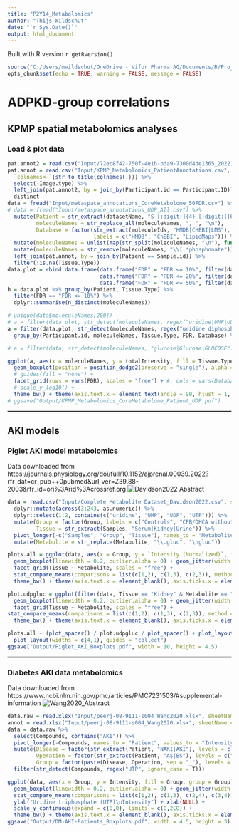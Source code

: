 ```yaml
---
title: "P2Y14_Metabolomics"
author: "Thijs Wildschut"
date: "`r Sys.Date()`"
output: html_document
---
```


Built with R version `r getRversion()`

```r
source("C:/Users/mwildschut/OneDrive - Vifor Pharma AG/Documents/R/Projects/R_CSL-Vifor_TW/SourceFile_TW.R")
opts_chunk$set(echo = TRUE, warning = FALSE, message = FALSE)
```

# ADPKD-group correlations {.tabset}

## KPMP spatial metabolomics analyses

### Load & plot data

```r
pat.annot2 = read.csv("Input/72ec8f42-750f-4e1b-bda9-7300d4de1365_20221208_OpenAccessClinicalData.csv")
pat.annot = read.csv("Input/KPMP_Metabolomics_PatientAnnotations.csv", sep = ";") %>%
  `colnames<-`(str_to_title(colnames(.))) %>%
  select(-Image.type) %>%
  left_join(pat.annot2, by = join_by(Participant.id == Participant.ID)) %>%
  distinct
data = fread("Input/metaspace_annotations_CoreMetabolome_50FDR.csv") %>%
# data = fread("Input/metaspace_annotations_UDP_All.csv") %>%
  mutate(Patient = str_extract(datasetName, "S-[:digit:]{4}-[:digit:]{6}"),
         moleculeNames = str_replace_all(moleculeNames, ", ", "\n"),
         Database = factor(str_extract(moleculeIds, "HMDB|CHEBI|LMS"), levels = c("HMDB", "CHEBI", "LMS"),
                           labels = c("HMDB", "ChEBI", "LipidMaps"))) %>%
  mutate(moleculeNames = unlist(map(str_split(moleculeNames, "\n"), function(x) paste(sort(x), collapse = "\n")))) %>%
  mutate(moleculeNames = str_remove(moleculeNames, "\\[.*phosphonate")) %>%
  left_join(pat.annot, by = join_by(Patient == Sample.id)) %>%
  filter(!is.na(Tissue.Type))
data.plot = rbind.data.frame(data.frame("FDR" = "FDR <= 10%", filter(data, fdr<=0.1)),
                             data.frame("FDR" = "FDR <= 20%", filter(data, fdr<=0.2)),
                             data.frame("FDR" = "FDR <= 50%", filter(data, fdr<=0.5)))
b = data.plot %>% group_by(Patient, Tissue.Type) %>%
  filter(FDR == "FDR <= 10%") %>%
  dplyr::summarise(n_distinct(moleculeNames))

# unique(data$moleculeNames[200])
# a = filter(data.plot, str_detect(moleculeNames, regex("uridine|UMP|UDP|UTP", ignore_case = T))) %>%
a = filter(data.plot, str_detect(moleculeNames, regex("uridine diphosphate|UDP", ignore_case = T))) %>%
  group_by(Participant.id, moleculeNames, Tissue.Type, FDR, Database) %>% dplyr::summarize(totalIntensity = mean(totalIntensity))

# a = filter(data, str_detect(moleculeNames, "glucose|Glucose|GLUCOSE"))

ggplot(a, aes(x = moleculeNames, y = totalIntensity, fill = Tissue.Type, col = Tissue.Type)) +
  geom_boxplot(position = position_dodge2(preserve = "single"), alpha = 0.25, linewidth = 0.2) +
  # guides(fill = "none") +
  facet_grid(rows = vars(FDR), scales = "free") + #, cols = vars(Database)
  # scale_y_log10() +
  theme_bw() + theme(axis.text.x = element_text(angle = 90, hjust = 1, vjust = 0.5, size = 6))
# ggsave("Output/KPMP_Metabolomics_CoreMetabolome_Patient_UDP.pdf")

```
<hr style="border:1px solid gray"></hr>

## AKI models
### Piglet AKI model metabolomics
Data downloaded from https://journals.physiology.org/doi/full/10.1152/ajprenal.00039.2022?rfr_dat=cr_pub++0pubmed&url_ver=Z39.88-2003&rfr_id=ori%3Arid%3Acrossref.org
![Davidson2022 Abstract](Input/Davidson2022_Abstract.png)
```r
data = read.csv("Input/Complete Metabolite Dataset_Davidson2022.csv", sep = ";") %>%
  dplyr::mutate(across(3:243, as.numeric)) %>%
  dplyr::select(1:2, contains(c("uridine", "UMP", "UDP", "UTP"))) %>%
  mutate(Group = factor(Group, labels = c("Controls", "CPB/DHCA without AKI", "CPB/DHCA with AKI")),
         Tissue = str_extract(Samples, "Serum|Kidney|Urine")) %>%
  pivot_longer(-c("Samples", "Group", "Tissue"), names_to = "Metabolite", values_to = "Intensity (Normalized)") %>%
  mutate(Metabolite = str_replace(Metabolite, "\\.gluc", "\ngluc"))

plots.all = ggplot(data, aes(x = Group, y = `Intensity (Normalized)`, fill = Group, group = Group)) +
  geom_boxplot(linewidth = 0.2, outlier.alpha = 0) + geom_jitter(width = 0.1, alpha = 0.6, size = 0.5) +
  facet_grid(Tissue ~ Metabolite, scales = "free") +
  stat_compare_means(comparisons = list(c(1,2), c(1,3), c(2,3)), method = "t.test", label = "p.signif", hide.ns = TRUE, vjust = 0.4) +
  theme_bw() + theme(axis.text.x = element_blank(), axis.ticks.x = element_blank(), strip.text.x = element_text(size = 6))

plot.udpgluc = ggplot(filter(data, Tissue == "Kidney" & Metabolite == "UDP.D\nglucose"), aes(x = Group, y = `Intensity (Normalized)`, fill = Group, group = Group)) +
  geom_boxplot(linewidth = 0.2, outlier.alpha = 0) + geom_jitter(width = 0.1, alpha = 0.6) +
  facet_grid(Tissue ~ Metabolite, scales = "free") +
stat_compare_means(comparisons = list(c(1,2), c(1,3), c(2,3)), method = "t.test", label = "p.signif", hide.ns = TRUE, vjust = 0.4) +
  theme_bw() + theme(axis.text.x = element_blank(), axis.ticks.x = element_blank())

plots.all + (plot_spacer() / plot.udpgluc / plot_spacer() + plot_layout(heights = c(1,2,1), guides = "collect")) + 
  plot_layout(widths = c(4,1), guides = "collect")
ggsave("Output/Piglet_AKI_Boxplots.pdf", width = 10, height = 4.5)

```
<hr style="border:1px solid gray"></hr>

### Diabetes AKI data metabolomics
Data downloaded from https://www.ncbi.nlm.nih.gov/pmc/articles/PMC7231503/#supplemental-information
![Wang2020_Abstract](Input/Wang2020_Abstract.jpg)

```r
data.raw = read.xlsx("Input/peerj-08-9111-s004_Wang2020.xlsx", sheetName = " A vs B metabolomics results")
annot = read.xlsx("Input/peerj-08-9111-s004_Wang2020.xlsx", sheetName = "raw data of pilot cohort", rowIndex = c(2:8, 10:15))
data = data.raw %>%
  select(Compounds, contains("AKI")) %>%
  pivot_longer(-Compounds, names_to = "Patient", values_to = "Intensity") %>%
  mutate(Disease = factor(str_extract(Patient, "NAKI|AKI"), levels = c("NAKI", "AKI"), labels = c("No AKI", "AKI")),
         Operation = factor(str_extract(Patient, "A$|B$"), levels = c("A", "B"), labels = c("Pre-operative", "Post-operative")),
         Group = factor(paste(Disease, Operation, sep = "_"), levels = c("No AKI_Pre-operative", "No AKI_Post-operative", "AKI_Pre-operative", "AKI_Post-operative")))%>%
  filter(str_detect(Compounds, regex("UTP", ignore_case = T)))

ggplot(data, aes(x = Group, y = Intensity, fill = Group, group = Group)) +
  geom_boxplot(linewidth = 0.2, outlier.alpha = 0) + geom_jitter(width = 0.1, alpha = 0.6, size = 0.5) +
  stat_compare_means(comparisons = list(c(1,2), c(1,3), c(2,4), c(3,4)), method = "t.test", label = "p.signif", hide.ns = TRUE, vjust = 0.55, step.increase = 0.065, tip.length = 0.02) +
  ylab("Uridine triphosphate (UTP)\nIntensity") + xlab(NULL) +
  scale_y_continuous(expand = c(0,0), limits = c(0,2E8)) +
  theme_bw() + theme(axis.text.x = element_blank(), axis.ticks.x = element_blank(), strip.text.x = element_text(size = 6))
ggsave("Output/DM-AKI-Patients_Boxplots.pdf", width = 4.5, height = 3)

```
